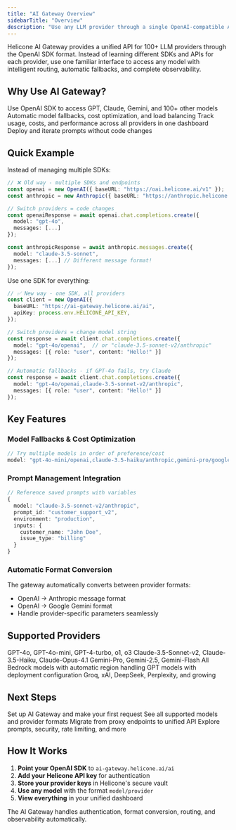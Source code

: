 ```yaml
---
title: "AI Gateway Overview"
sidebarTitle: "Overview"
description: "Use any LLM provider through a single OpenAI-compatible API with intelligent routing, fallbacks, and unified observability"
---
```


Helicone AI Gateway provides a unified API for 100+ LLM providers through the OpenAI SDK format. Instead of learning different SDKs and APIs for each provider, use one familiar interface to access any model with intelligent routing, automatic fallbacks, and complete observability.

## Why Use AI Gateway?

<CardGroup cols={2}>
<Card title="One SDK for All Models" icon="code">
  Use OpenAI SDK to access GPT, Claude, Gemini, and 100+ other models
</Card>
<Card title="Intelligent Routing" icon="route">
  Automatic model fallbacks, cost optimization, and load balancing
</Card>
<Card title="Unified Observability" icon="chart-line">
  Track usage, costs, and performance across all providers in one dashboard
</Card>
<Card title="Prompt Management" icon="wand-magic-sparkles">
  Deploy and iterate prompts without code changes
</Card>
</CardGroup>

## Quick Example

Instead of managing multiple SDKs:

```typescript
// ❌ Old way - multiple SDKs and endpoints
const openai = new OpenAI({ baseURL: "https://oai.helicone.ai/v1" });
const anthropic = new Anthropic({ baseURL: "https://anthropic.helicone.ai" });

// Switch providers = code changes
const openaiResponse = await openai.chat.completions.create({
  model: "gpt-4o",
  messages: [...]
});

const anthropicResponse = await anthropic.messages.create({
  model: "claude-3.5-sonnet",
  messages: [...] // Different message format!
});
```

Use one SDK for everything:

```typescript
// ✅ New way - one SDK, all providers
const client = new OpenAI({
  baseURL: "https://ai-gateway.helicone.ai/ai",
  apiKey: process.env.HELICONE_API_KEY,
});

// Switch providers = change model string
const response = await client.chat.completions.create({
  model: "gpt-4o/openai",  // or "claude-3.5-sonnet-v2/anthropic"
  messages: [{ role: "user", content: "Hello!" }]
});

// Automatic fallbacks - if GPT-4o fails, try Claude
const response = await client.chat.completions.create({
  model: "gpt-4o/openai,claude-3.5-sonnet-v2/anthropic",
  messages: [{ role: "user", content: "Hello!" }]
});
```

## Key Features

### Model Fallbacks & Cost Optimization
```typescript
// Try multiple models in order of preference/cost
model: "gpt-4o-mini/openai,claude-3.5-haiku/anthropic,gemini-pro/google"
```

### Prompt Management Integration
```typescript
// Reference saved prompts with variables
{
  model: "claude-3.5-sonnet-v2/anthropic",
  prompt_id: "customer_support_v2",
  environment: "production",
  inputs: {
    customer_name: "John Doe",
    issue_type: "billing"
  }
}
```

### Automatic Format Conversion
The gateway automatically converts between provider formats:
- OpenAI → Anthropic message format
- OpenAI → Google Gemini format
- Handle provider-specific parameters seamlessly

## Supported Providers

<CardGroup cols={3}>
<Card title="OpenAI" icon="openai">
  GPT-4o, GPT-4o-mini, GPT-4-turbo, o1, o3
</Card>
<Card title="Anthropic" icon="anthropic">
  Claude-3.5-Sonnet-v2, Claude-3.5-Haiku, Claude-Opus-4.1
</Card>
<Card title="Google" icon="google">
  Gemini-Pro, Gemini-2.5, Gemini-Flash
</Card>
<Card title="AWS Bedrock" icon="aws">
  All Bedrock models with automatic region handling
</Card>
<Card title="Azure OpenAI" icon="microsoft">
  GPT models with deployment configuration
</Card>
<Card title="100+ More" icon="plus">
  Groq, xAI, DeepSeek, Perplexity, and growing
</Card>
</CardGroup>

## Next Steps

<CardGroup cols={2}>
<Card title="Get Started in 5 Minutes" icon="rocket" href="/getting-started/quick-start">
  Set up AI Gateway and make your first request
</Card>
<Card title="Browse Model Registry" icon="list" href="/ai-gateway/model-registry">
  See all supported models and provider formats
</Card>
<Card title="Migration Guide" icon="arrow-right" href="/ai-gateway/migration-guide">
  Migrate from proxy endpoints to unified API
</Card>
<Card title="Advanced Features" icon="gear" href="/features/advanced-usage/prompts">
  Explore prompts, security, rate limiting, and more
</Card>
</CardGroup>

## How It Works

1. **Point your OpenAI SDK** to `ai-gateway.helicone.ai/ai`
2. **Add your Helicone API key** for authentication
3. **Store your provider keys** in Helicone's secure vault
4. **Use any model** with the format `model/provider`
5. **View everything** in your unified dashboard

The AI Gateway handles authentication, format conversion, routing, and observability automatically.